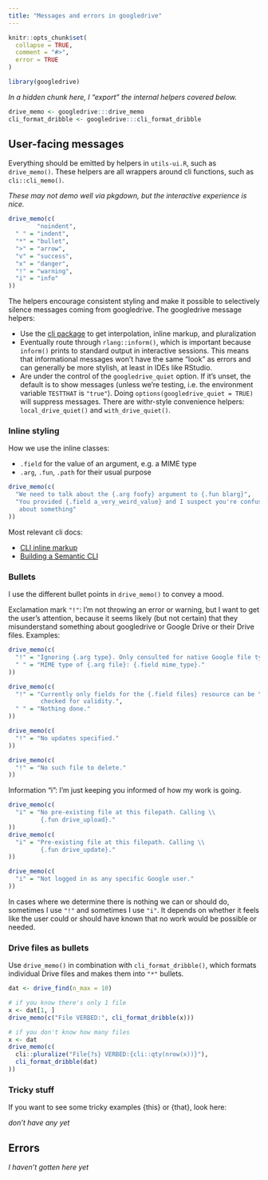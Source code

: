 ```yaml
---
title: "Messages and errors in googledrive"
---
```


```r
knitr::opts_chunk$set(
  collapse = TRUE,
  comment = "#>",
  error = TRUE
)
```

```r
library(googledrive)
```

*In a hidden chunk here, I "export" the internal helpers covered below.*

```r
drive_memo <- googledrive:::drive_memo
cli_format_dribble <- googledrive:::cli_format_dribble
```

## User-facing messages

Everything should be emitted by helpers in `utils-ui.R`, such as `drive_memo()`.
These helpers are all wrappers around cli functions, such as `cli::cli_memo()`.

*These may not demo well via pkgdown, but the interactive experience is nice.*

```r
drive_memo(c(
        "noindent",
  " " = "indent",
  "*" = "bullet",
  ">" = "arrow",
  "v" = "success",
  "x" = "danger",
  "!" = "warning",
  "i" = "info"
))
```

The helpers encourage consistent styling and make it possible to selectively silence messages coming from googledrive.
The googledrive message helpers:

-   Use the [cli package](https://cli.r-lib.org/index.html) to get interpolation, inline markup, and pluralization
-   Eventually route through `rlang::inform()`, which is important because `inform()` prints to standard output in interactive sessions. This means that informational messages won't have the same "look" as errors and can generally be more stylish, at least in IDEs like RStudio.
-   Are under the control of the `googledrive_quiet` option. If it's unset, the default is to show messages (unless we're testing, i.e. the environment variable `TESTTHAT` is `"true"`). Doing `options(googledrive_quiet = TRUE)` will suppress messages. There are withr-style convenience helpers: `local_drive_quiet()` and `with_drive_quiet()`.

### Inline styling

How we use the inline classes:

-   `.field` for the value of an argument, e.g. a MIME type
-   `.arg`, `.fun`, `.path` for their usual purpose

```r
drive_memo(c(
  "We need to talk about the {.arg foofy} argument to {.fun blarg}",
  "You provided {.field a_very_weird_value} and I suspect you're confused \\
   about something"
))
```

Most relevant cli docs:

-   [CLI inline markup](https://cli.r-lib.org/reference/inline-markup.html)
-   [Building a Semantic CLI](https://cli.r-lib.org/articles/semantic-cli.html)

### Bullets

I use the different bullet points in `drive_memo()` to convey a mood.

Exclamation mark `"!"`: I'm not throwing an error or warning, but I want to get the user's attention, because it seems likely (but not certain) that they misunderstand something about googledrive or Google Drive or their Drive files. Examples:

```r
drive_memo(c(
  "!" = "Ignoring {.arg type}. Only consulted for native Google file types.",
  " " = "MIME type of {.arg file}: {.field mime_type}."
))

drive_memo(c(
  "!" = "Currently only fields for the {.field files} resource can be \\
         checked for validity.",
  " " = "Nothing done."
))

drive_memo(c(
  "!" = "No updates specified."
))

drive_memo(c(
  "!" = "No such file to delete."
))
```

Information "i": I'm just keeping you informed of how my work is going.

```r
drive_memo(c(
  "i" = "No pre-existing file at this filepath. Calling \\
         {.fun drive_upload}."
))
drive_memo(c(
  "i" = "Pre-existing file at this filepath. Calling \\
         {.fun drive_update}."
))

drive_memo(c(
  "i" = "Not logged in as any specific Google user."
))
```

In cases where we determine there is nothing we can or should do, sometimes I use `"!"` and sometimes I use `"i"`.
It depends on whether it feels like the user could or should have known that no work would be possible or needed.

### Drive files as bullets

Use `drive_memo()` in combination with `cli_format_dribble()`, which formats individual Drive files and makes them into `"*"` bullets.

```r
dat <- drive_find(n_max = 10)

# if you know there's only 1 file
x <- dat[1, ]
drive_memo(c("File VERBED:", cli_format_dribble(x)))

# if you don't know how many files
x <- dat
drive_memo(c(
  cli::pluralize("File{?s} VERBED:{cli::qty(nrow(x))}"),
  cli_format_dribble(dat)
))
```

### Tricky stuff

If you want to see some tricky examples {this} or {that}, look here:

*don't have any yet*

## Errors

*I haven't gotten here yet*
